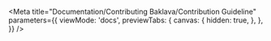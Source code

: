 
<Meta
  title="Documentation/Contributing Baklava/Contribution Guideline"
  parameters={{
    viewMode: 'docs',
    previewTabs: {
      canvas: {
        hidden: true,
      },
    },
  }}
/>

<Contributing />
